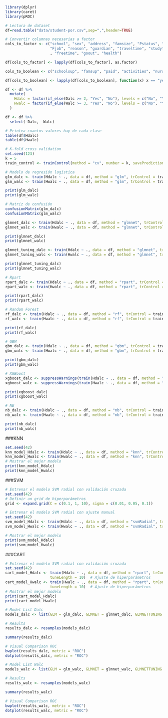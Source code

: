 ```r
library(dplyr)
library(caret)
library(pROC)
```

```r

# Lectura de dataset
df=read.table("data/student-por.csv",sep=",",header=TRUE)

# Convertir columnas necesarias a factor
cols_to_factor <- c("school", "sex", "address", "famsize", "Pstatus", "Medu", "Fedu", "Mjob", 
                    "Fjob", "reason", "guardian", "traveltime", "studytime" ,"famrel"
                    , "freetime", "goout", "health")

df[cols_to_factor] <- lapply(df[cols_to_factor], as.factor)

cols_to_boolean <- c("schoolsup", "famsup", "paid", "activities", "nursery", "higher", "internet", "romantic")

df[cols_to_boolean] <- lapply(df[cols_to_boolean], function(x) x == "yes")

df <- df %>%
  mutate(
    Hdalc = factor(if_else(Dalc >= 2, "Yes", "No"), levels = c("No", "Yes")),
    Hwalc = factor(if_else(Walc >= 3, "Yes", "No"), levels = c("No", "Yes"))
  )

df <- df %>%
  select(-Dalc, -Walc)

# Printea cuantos valores hay de cada clase
table(df$Hdalc)
table(df$Hwalc)
```

```r
# K-fold cross validation
set.seed(123)
k = 5
train_control <- trainControl(method = "cv", number = k, savePredictions = TRUE, classProbs = TRUE, summaryFunction = twoClassSummary)
```

```r
# Modelo de regresión logística
glm_dalc <- train(Hdalc ~ ., data = df, method = "glm", trControl = train_control, family = "binomial")
glm_walc <- train(Hwalc ~ ., data = df, method = "glm", trControl = train_control, family = "binomial")

print(glm_dalc)
print(glm_walc)

# Matriz de confusión
confusionMatrix(glm_dalc)
confusionMatrix(glm_walc)

```

```r
glmnet_dalc <- train(Hdalc ~ ., data = df, method = "glmnet", trControl = train_control, family = "binomial")
glmnet_walc <- train(Hwalc ~ ., data = df, method = "glmnet", trControl = train_control, family = "binomial")

print(glmnet_dalc)
print(glmnet_walc)

```

```r
glmnet_tuning_dalc <- train(Hdalc ~ ., data = df, method = "glmnet", trControl = train_control, family = "binomial", tuneGrid = expand.grid(alpha = 0:1, lambda = seq(0.001, 0.1, length = 10)))
glmnet_tuning_walc <- train(Hwalc ~ ., data = df, method = "glmnet", trControl = train_control, family = "binomial", tuneGrid = expand.grid(alpha = 0:1, lambda = seq(0.001, 0.1, length = 10)))

print(glmnet_tuning_dalc)
print(glmnet_tuning_walc)
```

```r
# Rpart
rpart_dalc <- train(Hdalc ~ ., data = df, method = "rpart", trControl = train_control)
rpart_walc <- train(Hwalc ~ ., data = df, method = "rpart", trControl = train_control)

print(rpart_dalc)
print(rpart_walc)
```

```r
# Random Forest
rf_dalc <- train(Hdalc ~ ., data = df, method = "rf", trControl = train_control)
rf_walc <- train(Hwalc ~ ., data = df, method = "rf", trControl = train_control)

print(rf_dalc)
print(rf_walc)
```

```r
# GBM
gbm_dalc <- train(Hdalc ~ ., data = df, method = "gbm", trControl = train_control)
gbm_walc <- train(Hwalc ~ ., data = df, method = "gbm", trControl = train_control)

print(gbm_dalc)
print(gbm_walc)
```

```r
# XGBoost
xgboost_dalc <- suppressWarnings(train(Hdalc ~ ., data = df, method = "xgbTree", trControl = train_control))
xgboost_walc <- suppressWarnings(train(Hwalc ~ ., data = df, method = "xgbTree", trControl = train_control))

print(xgboost_dalc)
print(xgboost_walc)
```

```r
# NB
nb_dalc <- train(Hdalc ~ ., data = df, method = "nb", trControl = train_control)
nb_walc <- train(Hwalc ~ ., data = df, method = "nb", trControl = train_control)

print(nb_dalc)
print(nb_walc)
```

###KNN

```r
set.seed(42)
knn_model_Hdalc <- train(Hdalc ~ ., data = df, method = "knn", trControl = train_control, tuneGrid = expand.grid(k = 1:10))  # Ajuste de k entre 1 y 10
knn_model_Hwalc <- train(Hwalc ~ ., data = df, method = "knn", trControl = train_control, tuneGrid = expand.grid(k = 1:10))  # Ajuste de k 
# Mostrar el mejor modelo
print(knn_model_Hdalc)
print(knn_model_Hwalc)
```

###SVM

```r
# Entrenar el modelo SVM radial con validación cruzada
set.seed(42)
# Definir un grid de hiperparámetros
grid <- expand.grid(C = c(0.1, 1, 10), sigma = c(0.01, 0.05, 0.1))

# Entrenar el modelo SVM radial con ajuste manual
set.seed(42)
svm_model_Hdalc <- train(Hdalc ~ ., data = df, method = "svmRadial", trControl = train_control,tuneGrid = grid)
svm_model_Hwalc <- train(Hwalc ~ ., data = df, method = "svmRadial", trControl = train_control,tuneGrid = grid)

# Mostrar el mejor modelo
print(svm_model_Hdalc)
print(svm_model_Hwalc)


```

###CART

```r
# Entrenar el modelo SVM radial con validación cruzada
set.seed(42)
cart_model_Hdalc <- train(Hdalc ~ ., data = df, method = "rpart", trControl = train_control,   # Configuración de k-fold
                    tuneLength = 10)  # Ajuste de hiperparámetros
cart_model_Hwalc <- train(Hwalc ~ ., data = df, method = "rpart", trControl = train_control,   # Configuración de k-fold
                    tuneLength = 10)  # Ajuste de hiperparámetros
# Mostrar el mejor modelo
print(cart_model_Hdalc)
print(cart_model_Hwalc)

```

```r
# Model List Dalc
models_dalc <- list(GLM = glm_dalc, GLMNET = glmnet_dalc, GLMNETTUNING = glmnet_tuning_dalc, RPART = rpart_dalc, RF = rf_dalc, GBM = gbm_dalc, XGB = xgboost_dalc, NB = nb_dalc, KNN=knn_model_Hdalc,SVM=svm_model_Hdalc,CART=cart_model_Hdalc)

# Results
results_dalc <- resamples(models_dalc)

summary(results_dalc)

# Visual Comparison ROC
bwplot(results_dalc, metric = "ROC")
dotplot(results_dalc, metric = "ROC")
```

```r
# Model List Walc
models_walc <- list(GLM = glm_walc, GLMNET = glmnet_walc, GLMNETTUNING = glmnet_tuning_walc, RPART = rpart_walc, RF = rf_walc, GBM = gbm_walc, XGB = xgboost_walc, NB = nb_walc, KNN=knn_model_Hwalc,SVM=svm_model_Hwalc,CART=cart_model_Hwalc)

# Results
results_walc <- resamples(models_walc)

summary(results_walc)

# Visual Comparison ROC
bwplot(results_walc, metric = "ROC")
dotplot(results_walc, metric = "ROC")
```
